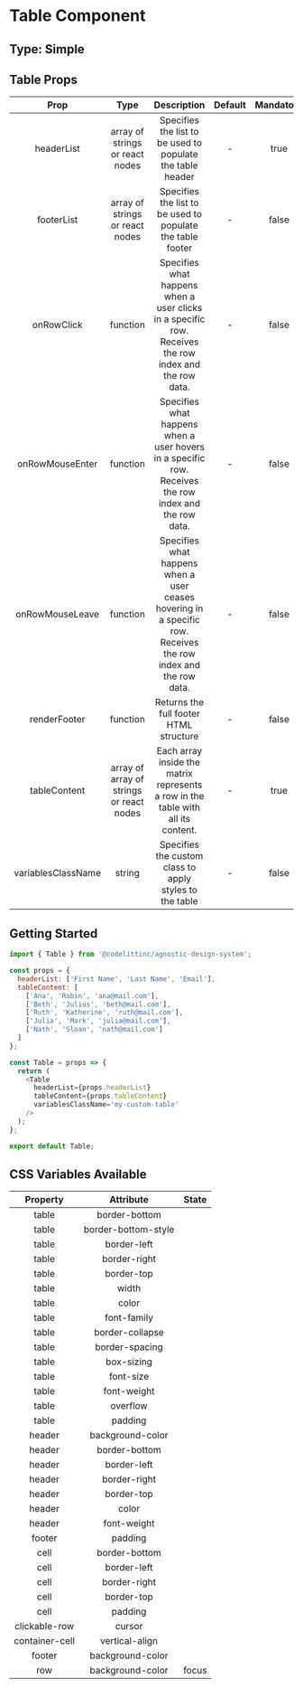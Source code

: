 # Table Component

## Type: Simple

## Table Props

|        Prop        |                   Type                   |                                                Description                                                      | Default | Mandatory |
| :----------------: | :--------------------------------------: | :-------------------------------------------------------------------------------------------------------------: | :-----: | :-------: |
|     headerList     |     array of strings or react nodes      |                     Specifies the list to be used to populate the table header                                  |    -    |   true    |
|     footerList     |     array of strings or react nodes      |                     Specifies the list to be used to populate the table footer                                  |    -    |   false   |
|     onRowClick     |                 function                 |    Specifies what happens when a user clicks in a specific row. Receives the row index and the row data.        |    -    |   false   |
|   onRowMouseEnter  |                 function                 |    Specifies what happens when a user hovers in a specific row. Receives the row index and the row data.        |    -    |   false   |
|   onRowMouseLeave  |                 function                 |  Specifies what happens when a user ceases hovering in a specific row. Receives the row index and the row data. |    -    |   false   |
|    renderFooter    |                 function                 |                                       Returns the full footer HTML structure                                    |    -    |   false   |
|    tableContent    | array of array of strings or react nodes |                  Each array inside the matrix represents a row in the table with all its content.               |    -    |   true    |
| variablesClassName |                  string                  |                              Specifies the custom class to apply styles to the table                            |    -    |   false   |

## Getting Started

```javascript
import { Table } from '@codelittinc/agnostic-design-system';

const props = {
  headerList: ['First Name', 'Last Name', 'Email'],
  tableContent: [
    ['Ana', 'Robin', 'ana@mail.com'],
    ['Beth', 'Julius', 'beth@mail.com'],
    ['Ruth', 'Katherine', 'ruth@mail.com'],
    ['Julia', 'Mark', 'julia@mail.com'],
    ['Nath', 'Sloan', 'nath@mail.com']
  ]
};

const Table = props => {
  return (
    <Table
      headerList={props.headerList}
      tableContent={props.tableContent}
      variablesClassName='my-custom-table'
    />
  );
};

export default Table;
```

## CSS Variables Available

|   Property    |      Attribute      | State |
| :-----------: | :-----------------: | :---: |
|     table     |    border-bottom    |       |
|     table     | border-bottom-style |       |
|     table     |     border-left     |       |
|     table     |    border-right     |       |
|     table     |     border-top      |       |
|     table     |        width        |       |
|     table     |        color        |       |
|     table     |     font-family     |       |
|     table     |   border-collapse   |       |
|     table     |   border-spacing    |       |
|     table     |     box-sizing      |       |
|     table     |      font-size      |       |
|     table     |     font-weight     |       |
|     table     |      overflow       |       |
|     table     |       padding       |       |
|     header    |  background-color   |       |
|     header    |    border-bottom    |       |
|     header    |     border-left     |       |
|     header    |    border-right     |       |
|     header    |     border-top      |       |
|     header    |        color        |       |
|     header    |     font-weight     |       |
|     footer    |       padding       |       |
|     cell      |    border-bottom    |       |
|     cell      |     border-left     |       |
|     cell      |    border-right     |       |
|     cell      |     border-top      |       |
|     cell      |       padding       |       |
| clickable-row |       cursor        |       |
|container-cell |   vertical-align    |       |
|    footer     |  background-color   |       |
|      row      |  background-color   | focus |
